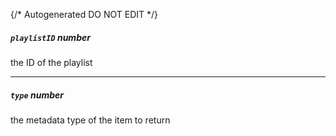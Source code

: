 {/* Autogenerated DO NOT EDIT  */}
##### `playlistID` _number_
the ID of the playlist

---
##### `type` _number_
the metadata type of the item to return

